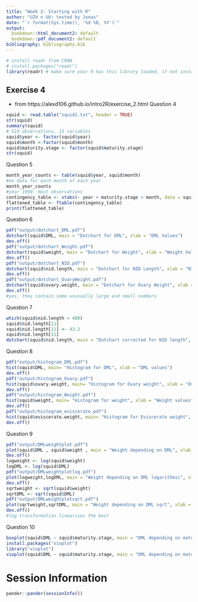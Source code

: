 ```yaml
---
title: "Week 2: Starting with R"
author: "UZH n UU: tested by Jonas"
date: "`r format(Sys.time(), '%d %B, %Y')`"
output:
  bookdown::html_document2: default
  bookdown::pdf_document2: default
bibliography: bibliography.bib
---
```


```r
# install readr from CRAN
# install.packages("readr")
library(readr) # make sure your R has this library loaded, if not install it (see line above)
```

## Exercise 4
* from https://alexd106.github.io/intro2R/exercise_2.html
Question 4
```r
squid <- read.table("squid1.txt", header = TRUE)
str(squid)
summary(squid)
# 519 observations, 13 variables
squid$year <- factor(squid$year)
squid$month <-factor(squid$month)
squid$maturity.stage <- factor(squid$maturity.stage)
str(squid)
```
Question 5
```r
month_year_counts <- table(squid$year, squid$month)
#no data for each month of each year
month_year_counts
#year 1990- most observations
contingency_table <- xtabs(~ year + maturity.stage + month, data = squid)
flattened_table <- ftable(contingency_table)
print(flattened_table)

```
Question 6
```r
pdf("output/dotchart_DML.pdf")
dotchart(squid$DML, main = "Dotchart for DML", xlab = "DML Values")
dev.off()
pdf("output/dotchart_Weight.pdf")
dotchart(squid$weight, main = "Dotchart for Weight", xlab = "Weight Values")
dev.off()
pdf("output/dotchart_NID.pdf")
dotchart(squid$nid.length, main = "Dotchart for NID Length", xlab = "NID Length Values")
dev.off()
pdf("output/dotchart_OvaryWeight.pdf")
dotchart(squid$ovary.weight, main = "Dotchart for Ovary Weight", xlab = "Ovary Weight Values")
dev.off()
#yes, they contain some unusually large and small numbers

```
Question 7
```r
which(squid$nid.length > 400)
squid$nid.length[11]
squid$nid.length[11] <- 43.2
squid$nid.length[11]
dotchart(squid$nid.length, main = "Dotchart corrected for NID length", xlab = "NID length values")
```
Question 8
```r
pdf("output/histogram_DML.pdf")
hist(squid$DML, main= "Histogram for DML", xlab = "DML values")
dev.off()
pdf("output/histogram_Ovary.pdf")
hist(squid$ovary.weight, main= "Histogram for Ovary weight", xlab = "Ovary weight values")
dev.off()
pdf("output/histogram_Weight.pdf")
hist(squid$weight, main= "Histogram for weight", xlab = "Weight values")
dev.off()
pdf("output/histogram_eviscerate.pdf")
hist(squid$eviscerate.weight, main= "Histogram for Eviscerate weight", xlab = "Eviscerate weight values")
dev.off()

```
Question 9
```r
pdf("output/DMLweightplot.pdf")
plot(squid$DML , squid$weight , main = "Weight depending on DML", xlab = "Weight" , ylab= "DML" )
dev.off()
logweight <- log(squid$weight)
logDML <- log(squid$DML)
pdf("output/DMLweightplotlog.pdf")
plot(logweight,logDML, main = "Weight depending on DML logarithmic", xlab = "Weight" , ylab= "DML" )
dev.off()
sqrtweight <- sqrt(squid$weight)
sqrtDML <- sqrt(squid$DML)
pdf("output/DMLweightplotsqrt.pdf")
plot(sqrtweight,sqrtDML, main = "Weight depending on DML sqrt", xlab = "Weight" , ylab= "DML" )
dev.off()
#log transformation linearises the best

```
Question 10
```r
boxplot(squid$DML ~ squid$maturity.stage, main = "DML depending on maturity stage", xlab= "Maturity stage", ylab= "DML")
install.packages("vioplot")
library("vioplot")
vioplot(squid$DML ~ squid$maturity.stage, main = "DML depending on maturity stage", xlab= "Maturity stage", ylab= "DML")
```

# Session Information

```r
pander::pander(sessionInfo())
```


